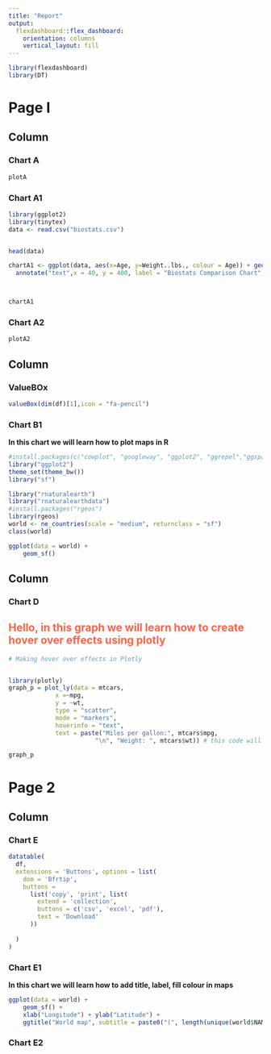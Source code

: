 ```yaml
---
title: "Report"
output: 
  flexdashboard::flex_dashboard:
    orientation: columns
    vertical_layout: fill
---
```




```r
library(flexdashboard)
library(DT)
```


# Page I 


Column {data-width=400, .tabset}
-----------------------------------------------------------------------



### Chart A

```r
plotA

```




### Chart A1

```r
library(ggplot2)
library(tinytex)
data <- read.csv("biostats.csv")


head(data)

chartA1 <- ggplot(data, aes(x=Age, y=Weight..lbs., colour = Age)) + geom_bar(stat='identity')+labs(title = "Biostats",subtitle = "Age Vs Weight", caption = "By sachin sharma ")+
  annotate("text",x = 40, y = 400, label = "Biostats Comparison Chart", colour = "purple", fontface = "bold", size = 4.5)



chartA1

```





### Chart A2

```r

plotA2

```



Column {data-width=300}
-----------------------------------------------------------------------

### ValueBOx

```r
valueBox(dim(df)[1],icon = "fa-pencil")
```


### Chart B1

<b>In this chart we will learn how to plot maps in R </b>

```r
#install.packages(c("cowplot", "googleway", "ggplot2", "ggrepel","ggspatial", "libwgeom", "sf", "rnaturalearth", "rnaturalearthdata"))
library("ggplot2")
theme_set(theme_bw())
library("sf")

library("rnaturalearth")
library("rnaturalearthdata")
#install.packages("rgeos")
library(rgeos)
world <- ne_countries(scale = "medium", returnclass = "sf")
class(world)

ggplot(data = world) +
    geom_sf()

```






Column {data-width=300}
-----------------------------------------------------------------------

### Chart D

<h2 style="color:Tomato;">Hello, in this graph we will learn how to create <strong> hover over effects </strong> using plotly</h2>




```r

# Making hover over effects in Plotly 


library(plotly)
graph_p = plot_ly(data = mtcars,
             x =~mpg,
             y = ~wt,
             type = "scatter",
             mode = "markers",
             hoverinfo = "text",
             text = paste("Miles per gallon:", mtcars$mpg,
                        "\n", "Weight: ", mtcars$wt)) # this code will show mpg and wt in two different lines

graph_p

```


# Page 2



## Column {data-width=300}

### Chart E

```r

datatable(
  df,
  extensions = 'Buttons', options = list(
    dom = 'Bfrtip',
    buttons = 
      list('copy', 'print', list(
        extend = 'collection',
        buttons = c('csv', 'excel', 'pdf'),
        text = 'Download'
      ))
    
  )
)

```





### Chart E1


<b>In this chart we will learn how to add title, label, fill colour in maps </b>


```r
ggplot(data = world) +
    geom_sf() +
    xlab("Longitude") + ylab("Latitude") +
    ggtitle("World map", subtitle = paste0("(", length(unique(world$NAME)), " countries)"))+geom_sf(color = "black", fill = "blue")+coord_sf(xlim = c(-102.15, -74.12), ylim = c(7.65, 33.97), expand = FALSE)

```





### Chart E2

```r

```